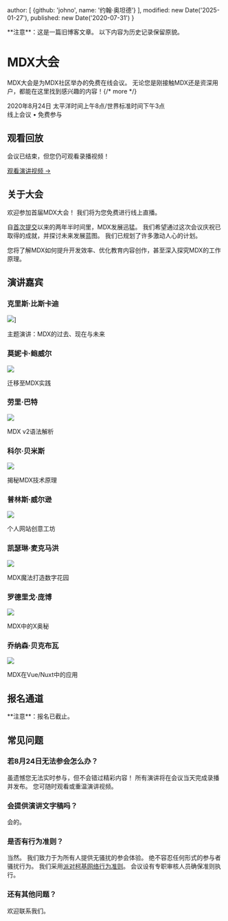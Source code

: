 
  author: [
    {github: 'johno', name: '约翰·奥坦德'}
  ],
  modified: new Date('2025-01-27'),
  published: new Date('2020-07-31')
}

<Note type="legacy">
  **注意**：这是一篇旧博客文章。
  以下内容为历史记录保留原貌。
</Note>

# MDX大会

MDX大会是为MDX社区举办的免费在线会议。
无论您是刚接触MDX还是资深用户，都能在这里找到感兴趣的内容！{/* more */}

2020年8月24日 太平洋时间上午8点/世界标准时间下午3点 <br /> 线上会议 • 免费参与

## 观看回放

会议已结束，但您仍可观看录播视频！

[观看演讲视频 →](https://egghead.io/playlists/mdx-conf-3fc2)

## 关于大会

欢迎参加首届MDX大会！
我们将为您免费进行线上直播。

自[首次提交][]以来的两年半时间里，MDX发展迅猛。
我们希望通过这次会议庆祝已取得的成就，并探讨未来发展蓝图。
我们已规划了许多激动人心的计划。

您将了解MDX如何提升开发效率、优化教育内容创作，甚至深入探究MDX的工作原理。

## 演讲嘉宾

### 克里斯·比斯卡迪

![](https://github.com/ChristopherBiscardi.png?size=200)]

主题演讲：MDX的过去、现在与未来

### 莫妮卡·鲍威尔

![](https://github.com/M0nica.png?size=200)

迁移至MDX实践

### 劳里·巴特

![](https://github.com/laurieontech.png?size=200)

MDX v2语法解析

### 科尔·贝米斯

![](https://github.com/colebemis.png?size=200)

揭秘MDX技术原理

### 普林斯·威尔逊

![](https://github.com/maxcell.png?size=200)

个人网站创意工坊

### 凯瑟琳·麦克马洪

![](https://github.com/resource11.png?size=200)

MDX魔法打造数字花园

### 罗德里戈·庞博

![](https://github.com/pomber.png?size=200)

MDX中的X奥秘

### 乔纳森·贝克布瓦

![](https://github.com/codebender828.png?size=200)

MDX在Vue/Nuxt中的应用

## 报名通道

<Note type="legacy">
  **注意**：报名已截止。
</Note>

## 常见问题

### 若8月24日无法参会怎么办？

虽遗憾您无法实时参与，但不会错过精彩内容！
所有演讲将在会议当天完成录播并发布。
您可随时观看或重温演讲视频。

### 会提供演讲文字稿吗？

会的。

### 是否有行为准则？

当然。
我们致力于为所有人提供无骚扰的参会体验。
绝不容忍任何形式的参与者骚扰行为。
我们采用[派对柯基网络行为准则][coc]。
会议设有专职审核人员确保准则执行。

### 还有其他问题？

欢迎联系我们。

[coc]: https://github.com/partycorgi/partycorgi/blob/corgi/CODE_OF_CONDUCT.md

[首次提交]: https://github.com/mdx-js/mdx/commit/dee47dc20b08d534132e3b966cdccf3b88c7bca5